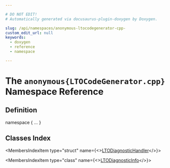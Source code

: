 ```yaml
---

# DO NOT EDIT!
# Automatically generated via docusaurus-plugin-doxygen by Doxygen.

slug: /api/namespaces/anonymous-ltocodegenerator-cpp-
custom_edit_url: null
keywords:
  - doxygen
  - reference
  - namespace

---
```





# The `anonymous{LTOCodeGenerator.cpp}` Namespace Reference

<DoxygenPage pluginConfig={pluginConfig}>



## Definition

<CodeBlock>namespace &#123; ... &#125;</CodeBlock>

## Classes Index

<MembersIndex>

<MembersIndexItem
  type="struct"
  name={<><a href="/docs/api/structs/anonymous-namespace-ltocodegenerator-cpp-/ltodiagnostichandler">LTODiagnosticHandler</a></>}>
</MembersIndexItem>

<MembersIndexItem
  type="class"
  name={<><a href="/docs/api/classes/anonymous-namespace-ltocodegenerator-cpp-/ltodiagnosticinfo">LTODiagnosticInfo</a></>}>
</MembersIndexItem>

</MembersIndex>


</DoxygenPage>
